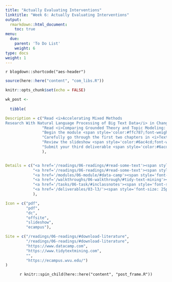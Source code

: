 ```yaml
---
title: "Actually Evaluating Interventions"
linktitle: "Week 6: Actually Evaluating Interventions"
output:
  rmarkdown::html_document:
    toc: true
menu:
  due:
    parent: 'To Do List'
    weight: 6
type: docs
weight: 1
---
```


`r blogdown::shortcode("aes-header")`

```r
source(here::here("content", "com_libs.R"))
```

```r
knitr::opts_chunk$set(echo = FALSE)
```

```r

wk_post <- 
  
  tibble(

Description = c("Read <i>Accelerating Mixed Methods
Research With Natural Language Processing of Big Text Data</i> in Chang et al. (2021)",
                "Read <i>Comparing Grounded Theory and Topic Modeling: Extreme Divergence or Unlikely Convergence?</i> in Baumer et al. (2017)",
                "Begin the module <span style='color:#ffc787;font-weight:bold'><i>Unsupervised Learning in R</i></span>",
                "Carefully go through the first two chapters in <i>Text Mining with R: A Tidy Approach</i>",
                "Review the slideshow <span style='color:#6ac4cd;font-weight:bold'>The Quasi Experiments</span> after class",
                "Submit your third deliverable <span style='color:#6acda5;font-weight:bold'>Develop a Draft</span>"
                ),


Details = c("<a href='/readings/06-readings/#read-some-text'><span style='font-size: 25px; color: #89cff0;'><i class='fas fa-info-circle'></i></span></a>",
            "<a href='/readings/06-readings/#read-some-text'><span style='font-size: 25px; color: #89cff0;'><i class='fas fa-info-circle'></i></span></a>",
            "<a href='/modules/06-module/#data-camp'><span style='font-size: 25px; color: #89cff0;'><i class='fas fa-info-circle'></i></span></a>",
            "<a href='/walkthroughs/06-walkthrough/#tidy-text-mining'><span style='font-size: 25px; color: #89cff0;'><i class='fas fa-info-circle'></i></span></a>",
            "<a href='/tasks/06-task/#inclassnotes'><span style='font-size: 25px; color: #89cff0;'><i class='fas fa-info-circle'></i></span></a>",
            "<a href='/deliverables/03-l3/'><span style='font-size: 25px; color: #89cff0;'><i class='fas fa-info-circle'></i></span></a>"
            ),

Icon = c("pdf",
         "pdf",
         "dc",
         "offsite",
         "slideshow",
         "ecampus"),

Site = c("/readings/06-readings/#download-literature",
         "/readings/06-readings/#download-literature",
         "https://www.datacamp.com",
         "https://www.tidytextmining.com",
         "",
         "https://ecampus.wvu.edu/")
)
```

<center>
`r knitr::spin_child(here::here("content", "post_frame.R"))`
</center>
